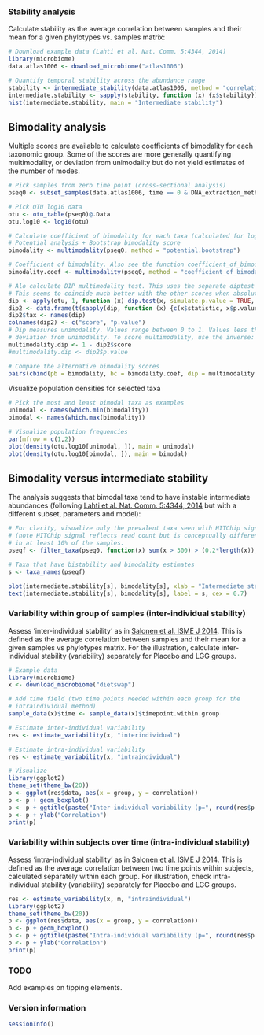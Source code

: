 
### Stability analysis 

Calculate stability as the average correlation between samples and their
mean for a given phylotypes vs. samples matrix:

```r
# Download example data (Lahti et al. Nat. Comm. 5:4344, 2014)
library(microbiome)
data.atlas1006 <- download_microbiome("atlas1006")

# Quantify temporal stability across the abundance range
stability <- intermediate_stability(data.atlas1006, method = "correlation")
intermediate.stability <- sapply(stability, function (x) {x$stability})
hist(intermediate.stability, main = "Intermediate stability")
```


## Bimodality analysis

Multiple scores are available to calculate coefficients of bimodality
for each taxonomic group. Some of the scores are more generally
quantifying multimodality, or deviation from unimodality but do not
yield estimates of the number of modes. 

```r
# Pick samples from zero time point (cross-sectional analysis)
pseq0 <- subset_samples(data.atlas1006, time == 0 & DNA_extraction_method == "r")

# Pick OTU log10 data
otu <- otu_table(pseq0)@.Data
otu.log10 <- log10(otu)

# Calculate coefficient of bimodality for each taxa (calculated for log10 abundances)
# Potential analysis + Bootstrap bimodality score
bimodality <- multimodality(pseq0, method = "potential.bootstrap")

# Coefficient of bimodality. Also see the function coefficient_of_bimodality
bimodality.coef <- multimodality(pseq0, method = "coefficient_of_bimodality")

# Alo calculate DIP multimodality test. This uses the separate diptest package.
# This seems to coincide much better with the other scores when absolute OTU count is used
dip <- apply(otu, 1, function (x) dip.test(x, simulate.p.value = TRUE, B = 5000))
dip2 <- data.frame(t(sapply(dip, function (x) {c(x$statistic, x$p.value)})))
dip2$tax <- names(dip)
colnames(dip2) <- c("score", "p.value")
# Dip measures unimodality. Values range between 0 to 1. Values less than 0.05 indicate significant 
# deviation from unimodality. To score multimodality, use the inverse:
multimodality.dip <- 1 - dip2$score
#multimodality.dip <- dip2$p.value

# Compare the alternative bimodality scores
pairs(cbind(pb = bimodality, bc = bimodality.coef, dip = multimodality.dip))
```

Visualize population densities for selected taxa

```r
# Pick the most and least bimodal taxa as examples
unimodal <- names(which.min(bimodality))
bimodal <- names(which.max(bimodality))

# Visualize population frequencies
par(mfrow = c(1,2))
plot(density(otu.log10[unimodal, ]), main = unimodal)
plot(density(otu.log10[bimodal, ]), main = bimodal)
```

## Bimodality versus intermediate stability

The analysis suggests that bimodal taxa tend to have instable intermediate abundances (following [Lahti et al. Nat. Comm. 5:4344, 2014](http://www.nature.com/ncomms/2014/140708/ncomms5344/full/ncomms5344.html) but with a different subset, parameters and model):

```r
# For clarity, visualize only the prevalent taxa seen with HITChip signal >250
# (note HITChip signal reflects read count but is conceptually different) 
# in at least 10% of the samples. 
pseqf <- filter_taxa(pseq0, function(x) sum(x > 300) > (0.2*length(x)), TRUE)

# Taxa that have bistability and bimodality estimates
s <- taxa_names(pseqf)

plot(intermediate.stability[s], bimodality[s], xlab = "Intermediate stability", ylab = "Bimodality", type = "n")
text(intermediate.stability[s], bimodality[s], label = s, cex = 0.7)
```


### Variability within group of samples (inter-individual stability)

Assess 'inter-individual stability' as in [Salonen et al. ISME J 2014](http://www.nature.com/ismej/journal/v8/n11/full/ismej201463a.html). This is defined as the average correlation between samples and their mean for a given samples vs phylotypes matrix. For the illustration, calculate inter-individual stability (variability) separately for Placebo and LGG groups.

```r

# Example data
library(microbiome)
x <- download_microbiome("dietswap")

# Add time field (two time points needed within each group for the 
# intraindividual method)
sample_data(x)$time <- sample_data(x)$timepoint.within.group

# Estimate inter-individual variability
res <- estimate_variability(x, "interindividual")

# Estimate intra-individual variability
res <- estimate_variability(x, "intraindividual")

# Visualize
library(ggplot2)
theme_set(theme_bw(20))
p <- ggplot(res$data, aes(x = group, y = correlation))
p <- p + geom_boxplot()
p <- p + ggtitle(paste("Inter-individual variability (p=", round(res$p.value, 6), ")"))
p <- p + ylab("Correlation")
print(p)
```


### Variability within subjects over time (intra-individual stability)

Assess 'intra-individual stability' as in [Salonen et al. ISME J 2014](http://www.nature.com/ismej/journal/v8/n11/full/ismej201463a.html). This is defined as the average correlation between two time points within subjects, calculated separately within each group. For illustration, check intra-individual stability (variability) separately for Placebo and LGG groups.

```r
res <- estimate_variability(x, m, "intraindividual")
library(ggplot2)
theme_set(theme_bw(20))
p <- ggplot(res$data, aes(x = group, y = correlation))
p <- p + geom_boxplot()
p <- p + ggtitle(paste("Intra-individual variability (p=", round(res$p.value, 6), ")"))
p <- p + ylab("Correlation")
print(p)
```

### TODO

Add examples on tipping elements.

### Version information

```r
sessionInfo()
```

